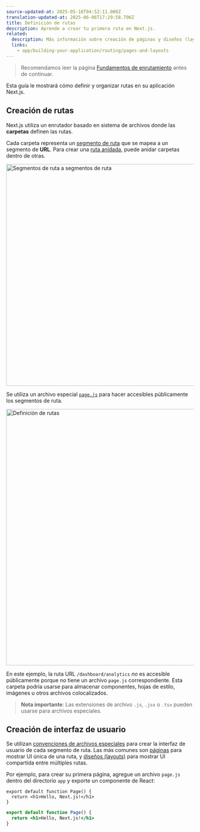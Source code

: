 ```yaml
---
source-updated-at: 2025-05-16T04:52:11.000Z
translation-updated-at: 2025-06-06T17:29:58.796Z
title: Definición de rutas
description: Aprende a crear tu primera ruta en Next.js.
related:
  description: Más información sobre creación de páginas y diseños (layouts).
  links:
    - app/building-your-application/routing/pages-and-layouts
---
```


> Recomendamos leer la página [Fundamentos de enrutamiento](/docs/app/building-your-application/routing) antes de continuar.

Esta guía le mostrará cómo definir y organizar rutas en su aplicación Next.js.

## Creación de rutas

Next.js utiliza un enrutador basado en sistema de archivos donde las **carpetas** definen las rutas.

Cada carpeta representa un [segmento de ruta](/docs/app/building-your-application/routing#route-segments) que se mapea a un segmento de **URL**. Para crear una [ruta anidada](/docs/app/building-your-application/routing#nested-routes), puede anidar carpetas dentro de otras.

<Image
  alt="Segmentos de ruta a segmentos de ruta"
  srcLight="/docs/light/route-segments-to-path-segments.png"
  srcDark="/docs/dark/route-segments-to-path-segments.png"
  width="1600"
  height="594"
/>

Se utiliza un archivo especial [`page.js`](/docs/app/building-your-application/routing/pages-and-layouts#pages) para hacer accesibles públicamente los segmentos de ruta.

<Image
  alt="Definición de rutas"
  srcLight="/docs/light/defining-routes.png"
  srcDark="/docs/dark/defining-routes.png"
  width="1600"
  height="687"
/>

En este ejemplo, la ruta URL `/dashboard/analytics` _no_ es accesible públicamente porque no tiene un archivo `page.js` correspondiente. Esta carpeta podría usarse para almacenar componentes, hojas de estilo, imágenes u otros archivos colocalizados.

> **Nota importante**: Las extensiones de archivo `.js`, `.jsx` o `.tsx` pueden usarse para archivos especiales.

## Creación de interfaz de usuario

Se utilizan [convenciones de archivos especiales](/docs/app/building-your-application/routing#file-conventions) para crear la interfaz de usuario de cada segmento de ruta. Las más comunes son [páginas](/docs/app/building-your-application/routing/pages-and-layouts#pages) para mostrar UI única de una ruta, y [diseños (layouts)](/docs/app/building-your-application/routing/pages-and-layouts#layouts) para mostrar UI compartida entre múltiples rutas.

Por ejemplo, para crear su primera página, agregue un archivo `page.js` dentro del directorio `app` y exporte un componente de React:

```tsx filename="app/page.tsx" switcher
export default function Page() {
  return <h1>Hello, Next.js!</h1>
}
```

```jsx filename="app/page.js" switcher
export default function Page() {
  return <h1>Hello, Next.js!</h1>
}
```